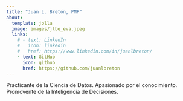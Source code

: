 ```yaml
---
title: "Juan L. Bretón, PMP"
about:
  template: jolla
  image: images/jlbe_eva.jpeg
  links:
    # - text: LinkedIn
    #   icon: linkedin
    #   href: https://www.linkedin.com/in/juanlbreton/ 
    - text: GitHub
      icon: github
      href: https://github.com/juanlbreton
---
```



Practicante de la Ciencia de Datos. Apasionado por el conocimiento.        Promovente de la Inteligencia de Decisiones.